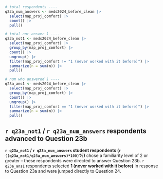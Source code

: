 ```r
# total respondents ----
q23a_num_answers <- meds2024_before_clean |> 
  select(map_proj_comfort) |> 
  count() |> 
  pull()

# total not answer 1 ----
q23a_not1 <- meds2024_before_clean |> 
  select(map_proj_comfort) |> 
  group_by(map_proj_comfort) |>
  count() |>
  ungroup() |> 
  filter(map_proj_comfort != "1 (never worked with it before)") |> 
  summarize(n = sum(n)) |> 
  pull()

# num who answered 1 ----
q23a_ans1 <- meds2024_before_clean |> 
  select(map_proj_comfort) |> 
  group_by(map_proj_comfort) |>
  count() |>
  ungroup() |> 
  filter(map_proj_comfort == "1 (never worked with it before)") |> 
  summarize(n = sum(n)) |> 
  pull()
```

::: {.callout-note}
## `r q23a_not1` / `r q23a_num_answers` respondents advanced to Question 23b
**`r q23a_not1` / `r q23a_num_answers` student respondents (`r ((q23a_not1/q23a_num_answers)*100)`%)** chose a familiarity level of 2 or greater -- these respondents were directed to answer Question 23b. `r q23a_ans1` respondents selected **1 (never worked with it before)** in response to Question 23a and were jumped directly to Question 24.
:::